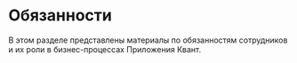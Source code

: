# Обязанности

В этом разделе представлены материалы по обязанностям сотрудников и их роли в бизнес-процессах Приложения Квант. 